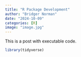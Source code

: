 ```yaml
---
title: "R Package Development"
author: "Bridger Norman"
date: "2024-10-09"
categories: [R]
image: "image.jpg"
---
```


This is a post with executable code.

```r
library(tidyverse)

```